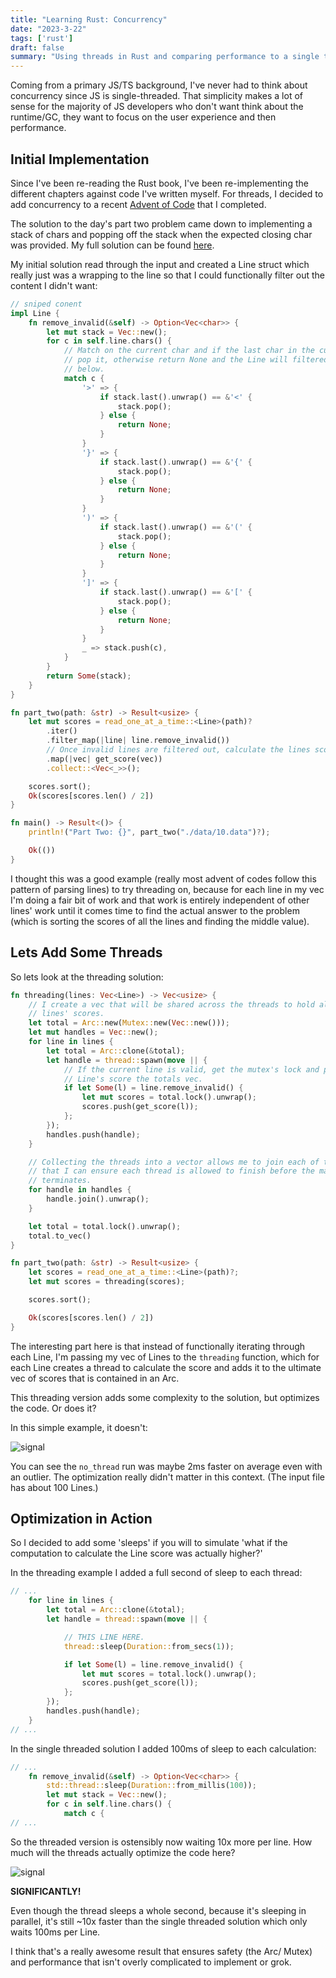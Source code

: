 ```yaml
---
title: "Learning Rust: Concurrency"
date: "2023-3-22"
tags: ['rust']
draft: false
summary: "Using threads in Rust and comparing performance to a single thread."
---
```

Coming from a primary JS/TS background, I've never had to think about concurrency since JS is single-threaded. That simplicity makes a lot of sense for the majority of JS developers who don't want think about the runtime/GC, they want to focus on the user experience and then performance.

## Initial Implementation
Since I've been re-reading the Rust book, I've been re-implementing the different chapters against code I've written myself. For threads, I decided to add concurrency to a recent [Advent of Code](https://adventofcode.com/2021/day/10) that I completed.

The solution to the day's part two problem came down to implementing a stack of chars and popping off the stack when the expected closing char was provided. My full solution can be found [here](https://github.com/Austionian/advent_of_code_2021/blob/main/src/bin/day10.rs).

My initial solution read through the input and created a Line struct which really just was a wrapping to the line so that I could functionally filter out the content I didn't want:

```rust
// sniped conent
impl Line {
    fn remove_invalid(&self) -> Option<Vec<char>> {
        let mut stack = Vec::new();
        for c in self.line.chars() {
            // Match on the current char and if the last char in the current stack is correct
            // pop it, otherwise return None and the Line will filtered out from the next step
            // below.
            match c {
                '>' => {
                    if stack.last().unwrap() == &'<' {
                        stack.pop();
                    } else {
                        return None;
                    }
                }
                '}' => {
                    if stack.last().unwrap() == &'{' {
                        stack.pop();
                    } else {
                        return None;
                    }
                }
                ')' => {
                    if stack.last().unwrap() == &'(' {
                        stack.pop();
                    } else {
                        return None;
                    }
                }
                ']' => {
                    if stack.last().unwrap() == &'[' {
                        stack.pop();
                    } else {
                        return None;
                    }
                }
                _ => stack.push(c),
            }
        }
        return Some(stack);
    }
}

fn part_two(path: &str) -> Result<usize> {
    let mut scores = read_one_at_a_time::<Line>(path)?
        .iter()
        .filter_map(|line| line.remove_invalid())
        // Once invalid lines are filtered out, calculate the lines score.
        .map(|vec| get_score(vec))
        .collect::<Vec<_>>();

    scores.sort();
    Ok(scores[scores.len() / 2])
}

fn main() -> Result<()> {
    println!("Part Two: {}", part_two("./data/10.data")?);

    Ok(())
}
```

I thought this was a good example (really most advent of codes follow this pattern of parsing lines) to try threading on, because for each line in my vec I'm doing a fair bit of work and that work is entirely independent of other lines' work until it comes time to find the actual answer to the problem (which is sorting the scores of all the lines and finding the middle value).

## Lets Add Some Threads

So lets look at the threading solution:

```rust
fn threading(lines: Vec<Line>) -> Vec<usize> {
    // I create a vec that will be shared across the threads to hold all the 
    // lines' scores.
    let total = Arc::new(Mutex::new(Vec::new()));
    let mut handles = Vec::new();
    for line in lines {
        let total = Arc::clone(&total);
        let handle = thread::spawn(move || {
            // If the current line is valid, get the mutex's lock and push the 
            // Line's score the totals vec.
            if let Some(l) = line.remove_invalid() {
                let mut scores = total.lock().unwrap();
                scores.push(get_score(l));
            };
        });
        handles.push(handle);
    }

    // Collecting the threads into a vector allows me to join each of them so
    // that I can ensure each thread is allowed to finish before the main thread
    // terminates.
    for handle in handles {
        handle.join().unwrap();
    }

    let total = total.lock().unwrap();
    total.to_vec()
}

fn part_two(path: &str) -> Result<usize> {
    let scores = read_one_at_a_time::<Line>(path)?;
    let mut scores = threading(scores);

    scores.sort();

    Ok(scores[scores.len() / 2])
}
```

The interesting part here is that instead of functionally iterating through each Line, I'm passing my vec of Lines to the `threading` function, which for each Line creates a thread to calculate the score and adds it to the ultimate vec of scores that is contained in an Arc.

This threading version adds some complexity to the solution, but optimizes the code. Or does it?

In this simple example, it doesn't:

<div className="flex flex-wrap -mx-2 overflow-hidden xl:-mx-2">
  <div className="my-1 px-2 w-full overflow-hidden xl:my-1 xl:px-2 xl:w-1/2">
    <Image alt="signal" src="/static/images/thread_no_sleep.webp" width={800} height={200} />
  </div>
</div>

You can see the `no_thread` run was maybe 2ms faster on average even with an outlier. The optimization really didn't matter in this context. (The input file has about 100 Lines.) 

## Optimization in Action

So I decided to add some 'sleeps' if you will to simulate 'what if the computation to calculate the Line score was actually higher?'

In the threading example I added a full second of sleep to each thread:

```rust
// ...
    for line in lines {
        let total = Arc::clone(&total);
        let handle = thread::spawn(move || {

            // THIS LINE HERE.
            thread::sleep(Duration::from_secs(1));

            if let Some(l) = line.remove_invalid() {
                let mut scores = total.lock().unwrap();
                scores.push(get_score(l));
            };
        });
        handles.push(handle);
    }
// ...
```

In the single threaded solution I added 100ms of sleep to each calculation:

```rust
// ...
    fn remove_invalid(&self) -> Option<Vec<char>> {
        std::thread::sleep(Duration::from_millis(100));
        let mut stack = Vec::new();
        for c in self.line.chars() {
            match c {
// ...
```

So the threaded version is ostensibly now waiting 10x more per line. How much will the threads actually optimize the code here?

<div className="flex flex-wrap -mx-2 overflow-hidden xl:-mx-2">
  <div className="my-1 px-2 w-full overflow-hidden xl:my-1 xl:px-2 xl:w-1/2">
    <Image alt="signal" src="/static/images/thread_with_sleep.webp" width={800} height={250} />
  </div>
</div>

**SIGNIFICANTLY!**

Even though the thread sleeps a whole second, because it's sleeping in parallel, it's still ~10x faster than the single threaded solution which only waits 100ms per Line.

I think that's a really awesome result that ensures safety (the Arc/ Mutex) and performance that isn't overly complicated to implement or grok.
